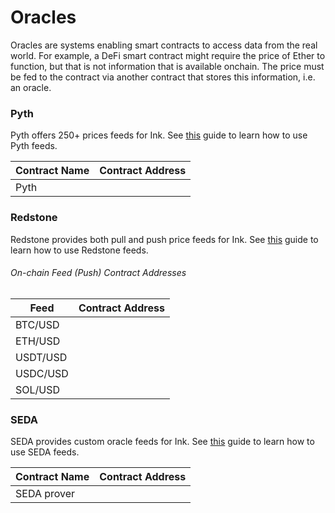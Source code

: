 
# Oracles

Oracles are systems enabling smart contracts to access data from the real world. For example, a DeFi smart contract might require the price of Ether to function, but that is not information that is available onchain. The price must be fed to the contract via another contract that stores this information, i.e. an oracle.

### Pyth

Pyth offers 250+ prices feeds for Ink.
See [this](https://docs.pyth.network/price-feeds/getting-started) guide to learn how to use Pyth feeds.

| Contract Name | Contract Address                                                                                                                                                                  |
| ------------- | --------------------------------------------------------------------------------------------------------------------------------------------------------------------------------- |
| Pyth          | <CopyableCode code="0x2880aB155794e7179c9eE2e38200202908C17B43" href="https://explorer-sepolia.inkonchain.com/address/0x2880aB155794e7179c9eE2e38200202908C17B43?tab=contract" /> |

### Redstone

Redstone provides both pull and push price feeds for Ink. See [this](https://docs.redstone.finance/docs/get-started/supported-chains/) guide to learn how to use Redstone feeds.

###### On-chain Feed (Push) Contract Addresses

| Feed     | Contract Address                                                                                                                                                                  |
| -------- | --------------------------------------------------------------------------------------------------------------------------------------------------------------------------------- |
| BTC/USD  | <CopyableCode code="0xf1454949C6dEdfb500ae63Aa6c784Aa1Dde08A6c" href="https://explorer-sepolia.inkonchain.com/address/0xf1454949C6dEdfb500ae63Aa6c784Aa1Dde08A6c?tab=contract" /> |
| ETH/USD  | <CopyableCode code="0xb4fe9028A4D4D8B3d00e52341F2BB0798860532C" href="https://explorer-sepolia.inkonchain.com/address/0xb4fe9028A4D4D8B3d00e52341F2BB0798860532C?tab=contract" /> |
| USDT/USD | <CopyableCode code="0xb9D0073aCb296719C26a8BF156e4b599174fe1d5" href="https://explorer-sepolia.inkonchain.com/address/0xb9D0073aCb296719C26a8BF156e4b599174fe1d5?tab=contract" /> |
| USDC/USD | <CopyableCode code="0xb67047eDF6204F4C81333248dA71F8387050790C" href="https://explorer-sepolia.inkonchain.com/address/0xb67047eDF6204F4C81333248dA71F8387050790C?tab=contract" /> |
| SOL/USD  | <CopyableCode code="0xE94c9f9A1893f23be38A5C0394E46Ac05e8a5f8C" href="https://explorer-sepolia.inkonchain.com/address/0xE94c9f9A1893f23be38A5C0394E46Ac05e8a5f8C?tab=contract" /> |

### SEDA

SEDA provides custom oracle feeds for Ink. See [this](https://docs.seda.xyz/home/for-developers/data-requests) guide to learn how to use SEDA feeds.

| Contract Name | Contract Address                                                                                                                                                                  |
| ------------- | --------------------------------------------------------------------------------------------------------------------------------------------------------------------------------- |
| SEDA prover   | <CopyableCode code="0x1A2FAd0f8613B588127810D066Fc43C5Bc89F927" href="https://explorer-sepolia.inkonchain.com/address/0x1A2FAd0f8613B588127810D066Fc43C5Bc89F927?tab=contract" /> |
